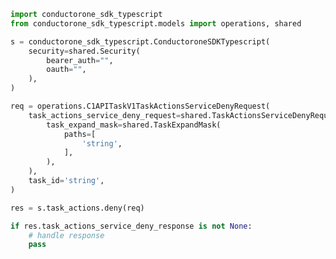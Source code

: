 ```python Deny.py
import conductorone_sdk_typescript
from conductorone_sdk_typescript.models import operations, shared

s = conductorone_sdk_typescript.ConductoroneSDKTypescript(
    security=shared.Security(
        bearer_auth="",
        oauth="",
    ),
)

req = operations.C1APITaskV1TaskActionsServiceDenyRequest(
    task_actions_service_deny_request=shared.TaskActionsServiceDenyRequest(
        task_expand_mask=shared.TaskExpandMask(
            paths=[
                'string',
            ],
        ),
    ),
    task_id='string',
)

res = s.task_actions.deny(req)

if res.task_actions_service_deny_response is not None:
    # handle response
    pass
```

